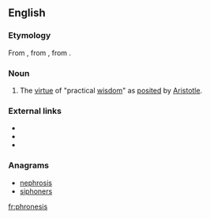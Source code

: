 ==English==
{{wikipedia|lang=en|Phronesis|''Phronesis''}}

===Etymology===
From {{etyl|grc|en}} {{term|φρόνησις||practical wisdom|tr=phronēsis|lang=grc}}, from {{term|φρονεῖν||to think|tr=phronein|lang=grc}}, from {{term|φρήν||mind|tr=phrēn|lang=grc}}.

===Noun===
{{en-noun|-}}

# {{context|philosophy|lang=en}} The [[virtue]] of "practical [[wisdom]]" as [[posited]] by [[Aristotle]].

===External links===
* {{R:Webster 1913}}
* {{R:Century 1911}}
* {{R:OneLook}}

===Anagrams===
* [[nephrosis#English|nephrosis]]
* [[siphoners#English|siphoners]]

[[fr:phronesis]]